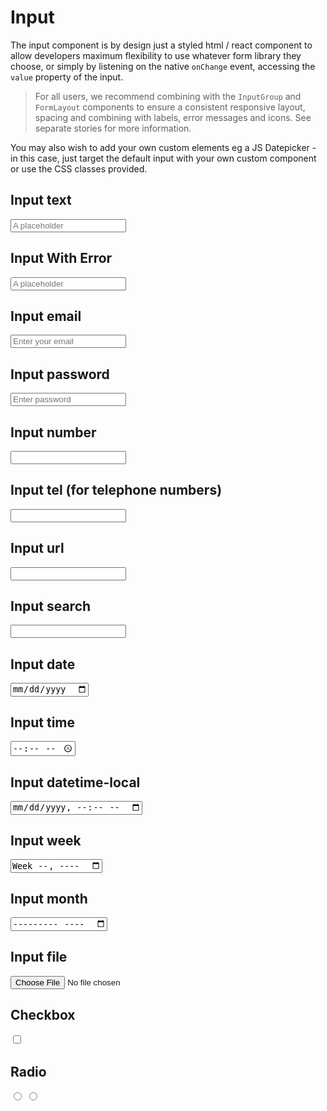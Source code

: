 
<Meta title="Input" component={Input} />

# Input

The input component is by design just a styled html / react component to allow developers maximum flexibility to use whatever form library they choose, or simply by listening on the native `onChange` event, accessing the `value` property of the input.

> For all users, we recommend combining with the `InputGroup` and `FormLayout` components to ensure a consistent responsive layout, spacing and combining with labels, error messages and icons. See separate stories for more information.

You may also wish to add your own custom elements eg a JS Datepicker - in this case, just target the default input with your own custom component or use the CSS classes provided.

<ArgsTable of={Input} />

## Input text

<Canvas>
  <Story name="Input text">
    <Input type="text" placeholder="A placeholder" />
  </Story>
</Canvas>

<RenderHtmlMarkup component="Input" story="Input text" />

## Input With Error

<Canvas>
  <Story name="Input With Error">
    <Input type="text" placeholder="A placeholder" hasError />
  </Story>
</Canvas>

<RenderHtmlMarkup component="Input" story="Input With Error" />

## Input email

<Canvas>
  <Story name="Input email">
    <Input type="email" placeholder="Enter your email" />
  </Story>
</Canvas>

<RenderHtmlMarkup component="Input" story="Input email" />

## Input password

<Canvas>
  <Story name="Input password">
    <Input type="password" placeholder="Enter password" />
  </Story>
</Canvas>

<RenderHtmlMarkup component="Input" story="Input password" />

## Input number

<Canvas>
  <Story name="Input number">
    <Input type="number" />
  </Story>
</Canvas>

<RenderHtmlMarkup component="Input" story="Input number" />

## Input tel (for telephone numbers)

<Canvas>
  <Story name="Input tel">
    <Input type="tel" />
  </Story>
</Canvas>

<RenderHtmlMarkup component="Input" story="Input tel" />

## Input url

<Canvas>
  <Story name="Input url">
    <Input type="url" />
  </Story>
</Canvas>

<RenderHtmlMarkup component="Input" story="Input url" />

## Input search

<Canvas>
  <Story name="Input search">
    <Input type="search" />
  </Story>
</Canvas>

<RenderHtmlMarkup component="Input" story="Input search" />

## Input date

<Canvas>
  <Story name="Input date">
    <Input type="date" />
  </Story>
</Canvas>

<RenderHtmlMarkup component="Input" story="Input date" />

## Input time

<Canvas>
  <Story name="Input time">
    <Input type="time" />
  </Story>
</Canvas>

<RenderHtmlMarkup component="Input" story="Input time" />

## Input datetime-local

<Canvas>
  <Story name="Input datetime-local">
    <Input type="datetime-local" />
  </Story>
</Canvas>

<RenderHtmlMarkup component="Input" story="Input datetime-local" />

## Input week

<Canvas>
  <Story name="Input week">
    <Input type="week" />
  </Story>
</Canvas>

<RenderHtmlMarkup component="Input" story="Input week" />

## Input month

<Canvas>
  <Story name="Input month">
    <Input type="month" />
  </Story>
</Canvas>

<RenderHtmlMarkup component="Input" story="Input month" />

## Input file

<Canvas>
  <Story name="Input file">
    <Input type="file" />
  </Story>
</Canvas>

<RenderHtmlMarkup component="Input" story="Input file" />

## Checkbox

<Canvas>
  <Story name="Input checkbox">
    <Input type="checkbox" name="property" value="xyz" />
  </Story>
</Canvas>

<RenderHtmlMarkup component="Input" story="Input checkbox" />

## Radio

<Canvas>
  <Story name="Input radio">
    <Input type="radio" name="property" value="abc" />
    <Input type="radio" name="property" value="xyz" />
  </Story>
</Canvas>

<RenderHtmlMarkup component="Input" story="Input radio" />
